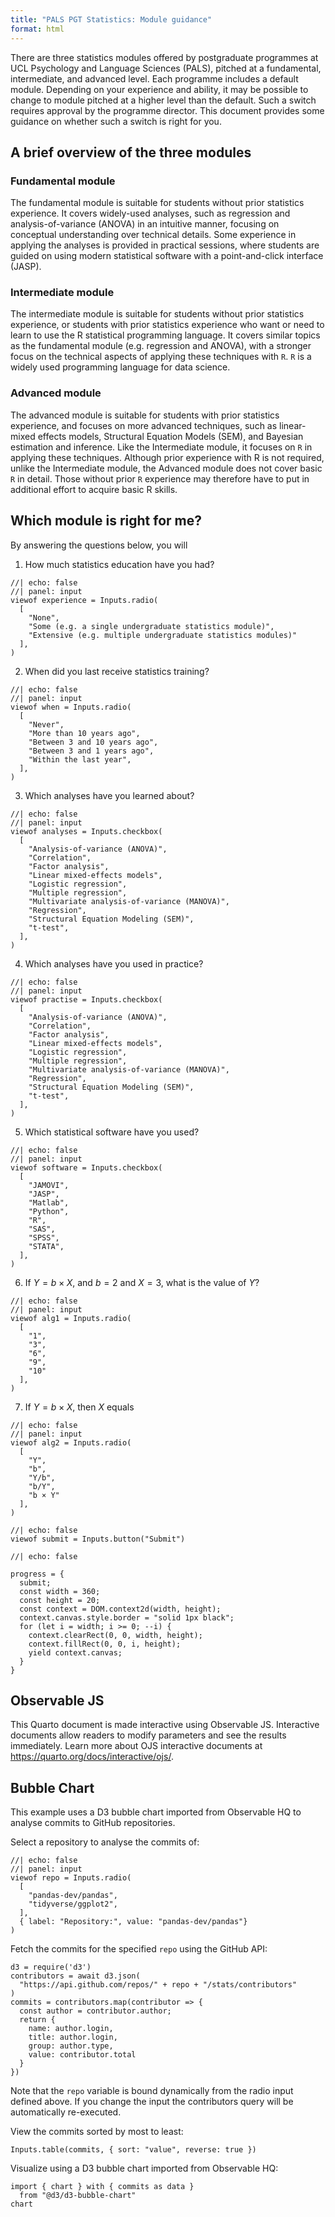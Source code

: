 ```yaml
---
title: "PALS PGT Statistics: Module guidance"
format: html
---
```


There are three statistics modules offered by postgraduate programmes at UCL Psychology and Language Sciences (PALS), pitched at a fundamental, intermediate, and advanced level. Each programme includes a default module. Depending on your experience and ability, it may be possible to change to module pitched at a higher level than the default. Such a switch requires approval by the programme director. This document provides some guidance on whether such a switch is right for you.

## A brief overview of the three modules

### Fundamental module

The fundamental module is suitable for students without prior statistics experience. It covers widely-used analyses, such as regression and analysis-of-variance (ANOVA) in an intuitive manner, focusing on conceptual understanding over technical details. Some experience in applying the analyses is provided in practical sessions, where students are guided on using modern statistical software with a point-and-click interface (JASP).

### Intermediate module

The intermediate module is suitable for students without prior statistics experience, or students with prior statistics experience who want or need to learn to use the R statistical programming language. It covers similar topics as the fundamental module (e.g. regression and ANOVA), with a stronger focus on the technical aspects of applying these techniques with `R`. `R` is a widely used programming language for data science.

### Advanced module

The advanced module is suitable for students with prior statistics experience, and focuses on more advanced techniques, such as linear-mixed effects models, Structural Equation Models (SEM), and Bayesian estimation and inference. Like the Intermediate module, it focuses on `R` in applying these techniques. Although prior experience with R is not required, unlike the Intermediate module, the Advanced module does not cover basic `R` in detail. Those without prior `R` experience may therefore have to put in additional effort to acquire basic R skills.

## Which module is right for me?

By answering the questions below, you will 

1. How much statistics education have you had?
```ojs
//| echo: false
//| panel: input
viewof experience = Inputs.radio(
  [
    "None",
    "Some (e.g. a single undergraduate statistics module)",
    "Extensive (e.g. multiple undergraduate statistics modules)"
  ], 
)
```

2. When did you last receive statistics training?
```ojs
//| echo: false
//| panel: input
viewof when = Inputs.radio(
  [
    "Never",
    "More than 10 years ago",
    "Between 3 and 10 years ago",
    "Between 3 and 1 years ago",
    "Within the last year",
  ], 
)
```
3. Which analyses have you learned about?
```ojs
//| echo: false
//| panel: input
viewof analyses = Inputs.checkbox(
  [
    "Analysis-of-variance (ANOVA)",
    "Correlation",
    "Factor analysis",
    "Linear mixed-effects models",
    "Logistic regression",
    "Multiple regression",
    "Multivariate analysis-of-variance (MANOVA)",
    "Regression",
    "Structural Equation Modeling (SEM)",
    "t-test",
  ], 
)
```
4. Which analyses have you used in practice?
```ojs
//| echo: false
//| panel: input
viewof practise = Inputs.checkbox(
  [
    "Analysis-of-variance (ANOVA)",
    "Correlation",
    "Factor analysis",
    "Linear mixed-effects models",
    "Logistic regression",
    "Multiple regression",
    "Multivariate analysis-of-variance (MANOVA)",
    "Regression",
    "Structural Equation Modeling (SEM)",
    "t-test",
  ], 
)
```
5. Which statistical software have you used?
```ojs
//| echo: false
//| panel: input
viewof software = Inputs.checkbox(
  [
    "JAMOVI",
    "JASP",
    "Matlab",
    "Python",
    "R",
    "SAS",
    "SPSS",
    "STATA",
  ], 
)
```
6. If $Y = b \times X$, and $b=2$ and $X=3$, what is the value of $Y$?
```ojs
//| echo: false
//| panel: input
viewof alg1 = Inputs.radio(
  [
    "1",
    "3",
    "6",
    "9",
    "10"
  ], 
)
```
7. If $Y = b \times X$, then $X$ equals 
```ojs
//| echo: false
//| panel: input
viewof alg2 = Inputs.radio(
  [
    "Y",
    "b",
    "Y/b",
    "b/Y",
    "b × Y"
  ], 
)
```

```ojs
//| echo: false
viewof submit = Inputs.button("Submit")
```

```ojs
//| echo: false

progress = {
  submit;
  const width = 360;
  const height = 20;
  const context = DOM.context2d(width, height);
  context.canvas.style.border = "solid 1px black";
  for (let i = width; i >= 0; --i) {
    context.clearRect(0, 0, width, height);
    context.fillRect(0, 0, i, height);
    yield context.canvas;
  }
}
```

## Observable JS

This Quarto document is made interactive using Observable JS. Interactive documents allow readers to modify parameters and see the results immediately. Learn more about OJS interactive documents at <https://quarto.org/docs/interactive/ojs/>.

## Bubble Chart

This example uses a D3 bubble chart imported from Observable HQ to analyse commits to GitHub repositories.

Select a repository to analyse the commits of:

```ojs
//| echo: false
//| panel: input
viewof repo = Inputs.radio(
  [
    "pandas-dev/pandas",
    "tidyverse/ggplot2",
  ], 
  { label: "Repository:", value: "pandas-dev/pandas"}
)
```


Fetch the commits for the specified `repo` using the GitHub API:

```ojs
d3 = require('d3')
contributors = await d3.json(
  "https://api.github.com/repos/" + repo + "/stats/contributors"
)
commits = contributors.map(contributor => {
  const author = contributor.author;
  return {
    name: author.login,
    title: author.login,
    group: author.type,
    value: contributor.total
  }
})
```

Note that the `repo` variable is bound dynamically from the radio input defined above. If you change the input the contributors query will be automatically re-executed.

View the commits sorted by most to least:

```ojs
Inputs.table(commits, { sort: "value", reverse: true })
```

Visualize using a D3 bubble chart imported from Observable HQ:

```ojs
import { chart } with { commits as data } 
  from "@d3/d3-bubble-chart"
chart
```
